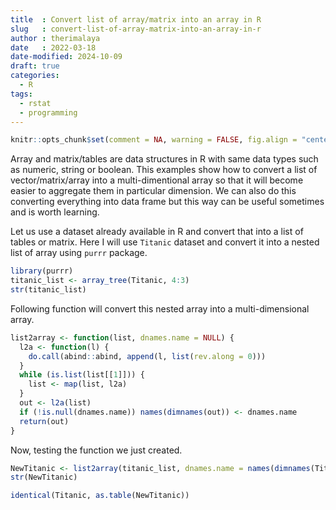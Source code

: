 ```yaml
---
title  : Convert list of array/matrix into an array in R
slug   : convert-list-of-array-matrix-into-an-array-in-r
author : therimalaya
date   : 2022-03-18
date-modified: 2024-10-09
draft: true
categories:
  - R
tags:
  - rstat
  - programming
---
```


```r
knitr::opts_chunk$set(comment = NA, warning = FALSE, fig.align = "center", fig.asp = 0.7, out.width = "100%")
```

Array and matrix/tables are data structures in R with same data types such as numeric, string or boolean. This examples show how to convert a list of vector/matrix/array into a multi-dimentional array so that it will become easier to aggregate them in particular dimension. We can also do this converting everything into data frame but this way can be useful sometimes and is worth learning.

Let us use a dataset already available in R and convert that into a list of tables or matrix. Here I will use `Titanic` dataset and convert it into a nested list of array using `purrr` package.

```r
library(purrr)
titanic_list <- array_tree(Titanic, 4:3)
str(titanic_list)
```

Following function will convert this nested array into a multi-dimensional array.

```r
list2array <- function(list, dnames.name = NULL) {
  l2a <- function(l) {
    do.call(abind::abind, append(l, list(rev.along = 0)))
  }
  while (is.list(list[[1]])) {
    list <- map(list, l2a)
  }
  out <- l2a(list)
  if (!is.null(dnames.name)) names(dimnames(out)) <- dnames.name
  return(out)
}
```

Now, testing the function we just created.

```r
NewTitanic <- list2array(titanic_list, dnames.name = names(dimnames(Titanic)))
str(NewTitanic)
```

```r
identical(Titanic, as.table(NewTitanic))
```









